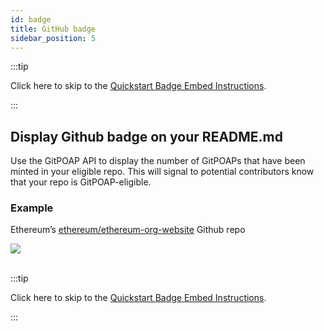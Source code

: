 ```yaml
---
id: badge
title: GitHub badge
sidebar_position: 5
---
```


:::tip

Click here to skip to the [Quickstart Badge Embed Instructions](./api/#badge).

:::

## Display Github badge on your README.md

Use the GitPOAP API to display the number of GitPOAPs that have been minted in your eligible repo. This will signal to potential contributors know that your repo is GitPOAP-eligible.

### Example

Ethereum’s [ethereum/ethereum-org-website](https://github.com/ethereum/ethereum-org-website) Github repo

<ImageContainer>
  <img
    src={require('@site/static/img/gitpoap_visuals/ethereumorgbadge.png').default}
    style={{
      maxWidth: '100%',
      textAlign: 'right',
    }}
  />
</ImageContainer>
<br />
<br />

:::tip

Click here to skip to the [Quickstart Badge Embed Instructions](#).

:::
